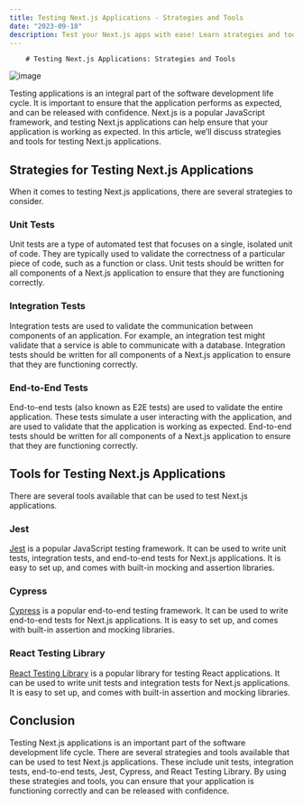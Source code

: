 ```yaml
---
title: Testing Next.js Applications - Strategies and Tools
date: "2023-09-18"
description: Test your Next.js apps with ease! Learn strategies and tools to help you achieve the best results.
---
```

        # Testing Next.js Applications: Strategies and Tools 
![image](https://images.unsplash.com/photo-1581094798398-153528d38b8f?crop=entropy&cs=tinysrgb&fit=max&fm=jpg&ixid=M3w1MDMzNDF8MHwxfHJhbmRvbXx8fHx8fHx8fDE2OTUwNTYwNjJ8&ixlib=rb-4.0.3&q=80&w=1080)

Testing applications is an integral part of the software development life cycle. It is important to ensure that the application performs as expected, and can be released with confidence. Next.js is a popular JavaScript framework, and testing Next.js applications can help ensure that your application is working as expected. In this article, we’ll discuss strategies and tools for testing Next.js applications.

## Strategies for Testing Next.js Applications

When it comes to testing Next.js applications, there are several strategies to consider.

### Unit Tests

Unit tests are a type of automated test that focuses on a single, isolated unit of code. They are typically used to validate the correctness of a particular piece of code, such as a function or class. Unit tests should be written for all components of a Next.js application to ensure that they are functioning correctly.

### Integration Tests

Integration tests are used to validate the communication between components of an application. For example, an integration test might validate that a service is able to communicate with a database. Integration tests should be written for all components of a Next.js application to ensure that they are functioning correctly.

### End-to-End Tests

End-to-end tests (also known as E2E tests) are used to validate the entire application. These tests simulate a user interacting with the application, and are used to validate that the application is working as expected. End-to-end tests should be written for all components of a Next.js application to ensure that they are functioning correctly.

## Tools for Testing Next.js Applications

There are several tools available that can be used to test Next.js applications.

### Jest

[Jest](https://jestjs.io/) is a popular JavaScript testing framework. It can be used to write unit tests, integration tests, and end-to-end tests for Next.js applications. It is easy to set up, and comes with built-in mocking and assertion libraries.

### Cypress

[Cypress](https://www.cypress.io/) is a popular end-to-end testing framework. It can be used to write end-to-end tests for Next.js applications. It is easy to set up, and comes with built-in assertion and mocking libraries.

### React Testing Library

[React Testing Library](https://testing-library.com/docs/react-testing-library/intro) is a popular library for testing React applications. It can be used to write unit tests and integration tests for Next.js applications. It is easy to set up, and comes with built-in assertion and mocking libraries.

## Conclusion

Testing Next.js applications is an important part of the software development life cycle. There are several strategies and tools available that can be used to test Next.js applications. These include unit tests, integration tests, end-to-end tests, Jest, Cypress, and React Testing Library. By using these strategies and tools, you can ensure that your application is functioning correctly and can be released with confidence.